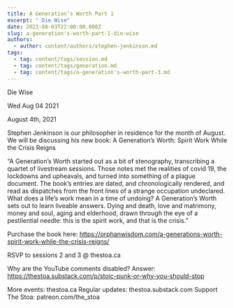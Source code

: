 ```yaml
---
title: A Generation’s Worth Part 1
excerpt: " Die Wise"
date: 2021-08-03T22:00:00.000Z
slug: a-generation's-worth-part-1-die-wise
authors:
  - author: content/authors/stephen-jenkinson.md
tags:
  - tag: content/tags/session.md
  - tag: content/tags/generation.md
  - tag: content/tags/a-generation's-worth-part-3.md
---
```




 Die Wise

Wed Aug 04 2021

August 4th, 2021

Stephen Jenkinson is our philosopher in residence for the month of August. We will be discussing his new book: A Generation’s Worth: Spirit Work While the Crisis Reigns

“A Generation’s Worth started out as a bit of stenography, transcribing a quartet of livestream sessions. Those notes met the realities of covid 19, the lockdowns and upheavals, and turned into something of a plague document. The book’s entries are dated, and chronologically rendered, and read as dispatches from the front lines of a strange occupation undeclared. What does a life’s work mean in a time of undoing? A Generation’s Worth sets out to learn liveable answers. Dying and death, love and matrimony, money and soul, aging and elderhood, drawn through the eye of a pestilential needle: this is the spirit work, and that is the crisis.”

Purchase the book here: https://orphanwisdom.com/a-generations-worth-spirit-work-while-the-crisis-reigns/

RSVP to sessions 2 and 3 @ thestoa.ca

Why are the YouTube comments disabled? Answer: https://thestoa.substack.com/p/stoic-punk-or-why-you-should-stop

More events: thestoa.ca
Regular updates: thestoa.substack.com
Support The Stoa: patreon.com/the_stoa


